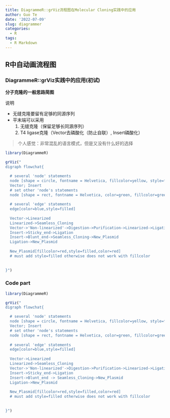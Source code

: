 ```yaml
---
title: DiagrammeR::grViz流程图在Molecular Cloning实践中的应用
author: Guo Te
date: '2022-07-09'
slug: diagrammer
categories:
  - R
tags:
  - R Markdown
---
```


## R中自动画流程图

### DiagrammeR::grViz实践中的应用(初试)
**分子克隆的一般思路简图**

说明

- 无缝克隆要留有足够的同源序列
- 平末端可以采用  
     1. 无缝克隆（保留足够长同源序列）
     2. T4 ligase克隆（Vector去磷酸化（防止自联）, Insert磷酸化）

> 个人感觉：非常混乱的语言模式，但是又没有什么好的选择

```r
library(DiagrammeR)

grViz("
digraph flowchat{

  # several 'node' statements
  node [shape = circle, fontname = Helvetica, fillcolor=yellow, style=filled]
  Vector; Insert
  # set other 'node's statements
  node [shape = rect, fontname = Helvetica, color=green, fillcolor=green, style=filled]
  
  # several 'edge' statements
  edge[color=blue,style=filled]
  
  Vector->Linearized
  Linearized->Seamless_Cloning
  Vector->'Non-linearized'->Digestion->Purification->Linearized->Ligation
  Insert->Sticky_end->Ligation
  Insert->Blunt_end->Seamless_Cloning->New_Plasmid
  Ligation->New_Plasmid
  
  New_Plasmid[fillcolor=red,style=filled,color=red] 
  # must add style=filled otherwise does not work with fillcolor
  
   
}")
```
### Code part
```r
library(DiagrammeR)

grViz("
digraph flowchat{

  # several 'node' statements
  node [shape = circle, fontname = Helvetica, fillcolor=yellow, style=filled]
  Vector; Insert
  # set other 'node's statements
  node [shape = rect, fontname = Helvetica, color=green, fillcolor=green, style=filled]
  
  # several 'edge' statements
  edge[color=blue,style=filled]
  
  Vector->Linearized
  Linearized->Seamless_Cloning
  Vector->'Non-linearized'->Digestion->Purification->Linearized->Ligation
  Insert->Sticky_end->Ligation
  Insert->Blunt_end -> Seamless_Cloning->New_Plasmid
  Ligation->New_Plasmid
  
  New_Plasmid[fillcolor=red,style=filled,color=red] 
  # must add style=filled otherwise does not work with fillcolor
  
   
}")
```